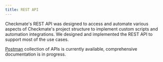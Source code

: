 ```yaml
---
title: REST API
---
```


Checkmate's REST API was designed to access and automate various aspects of Checkmate's project structure to implement custom scripts and automation integrations. We designed and implemented the REST API to support most of the use cases.

[Postman](https://www.postman.com/checkmate-2397/checkmate/collection/504lfpr/checkmate-api-endpoints-collection) collection of APIs is currently available, comprehensive documentation is in progress.
